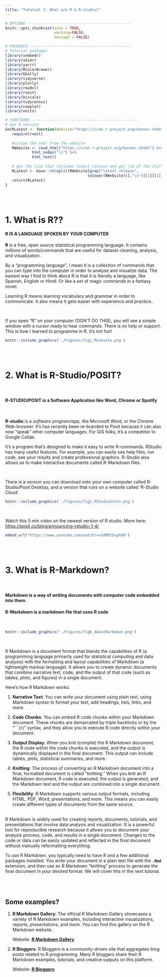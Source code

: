 ```yaml
---
title: "Tutorial 1: What are R & R-studio?"
---
```


```r
# OPTIONS -----------------------------------------------
knitr::opts_chunk$set(echo = TRUE, 
                      warning=FALSE, 
                      message = FALSE)
```

```r

# PACKAGES-----------------------------------------------
# Tutorial packages
library(vembedr)
library(skimr)
library(yarrr)
library(RColorBrewer)
library(GGally) 
library(tidyverse)
library(plotly)
library(readxl)
library(rvest)
library(biscale)
library(tidycensus)
library(cowplot)
library(units)

# FUNCTIONS -----------------------------------------------
# Get R version
GetRLatest <- function(Website="https://cran.r-project.org/banner.shtml"){
   require(rvest)
   
   #scrape the text from the website
   RWebsite <- read_html("https://cran.r-project.org/banner.shtml") %>%
            html_nodes("li") %>%
            html_text()
   
   # get the line that includes latest release and get rid of the stuff after
   RLatest <- base::strsplit(RWebsite[grep("latest release",
                                     tolower(RWebsite))],"\n")[[1]][1]
   return(RLatest)
}

```

<br><br>

# 1. What is R??

#### **R IS A LANGUAGE SPOKEN BY YOUR COMPUTER** 

**R** is a free, open source statistical programming language. It contains millions of words/commands that are useful for dataset cleaning, analysis, and visualization.

By a "programming language", I mean it is a collection of commands that you can type into the computer in order to analyse and visualize data. The easiest way I find to think about R is that it is literally a language, like Spanish, English or Hindi. Or like a set of magic commands in a fantasy novel.

Learning R means learning vocabulary and grammar in order to communicate. It also means it gets easier with experience and practice..

<br>

If you open "R" on your computer (DON'T DO THIS), you will see a simple window with a cursor ready to hear commands. There is no help or support. This is how I learned to programme in R. It's not fun!

```r
knitr::include_graphics('./Figures/fig1_RConsole.png')
```

<br><br>

# 2. What is R-Studio/POSIT?

<br>

#### **R-STUDIO/POSIT is a Software Application like Word, Chrome or Spotify** 

<br>

**R-studio** is a *software program/app*, like Microsoft Word, or the Chrome Web-browser. It's has recently been re-branded to Posit because it can also now "speak" other computer languages. For GIS folks, it's a competitor to Google Collab.

It's a program that's designed to make it easy to write R-commands. RStudio has many useful features. For example, you can easily see help files, run code, see your results and create professional graphics. R-Studio also allows us to make interactive documents called R-Markdown files.

<br>

There is a version you can download onto your own computer called R-Studio/Posit Desktop, and a version that runs on a website called 'R-Studio Cloud'.

```r
knitr::include_graphics('./Figures/fig2_RStudioIntro.png')
```

<br>

Watch this 5 min video on the newest version of R studio. More here: <https://posit.co/blog/announcing-rstudio-1-4/>

```r
embed_url("https://www.youtube.com/watch?v=SdMPh5uphO0")
```

<br><br>

# 3. What is R-Markdown?

<br>

#### Markdown is a way of writing documents with computer code embedded into them. 

#### R-Markdown is a markdown file that uses R code

<br>

```r
knitr::include_graphics('./Figures/fig6_AboutMarkdown.png')
```

<br>

R Markdown is a document format that blends the capabilities of R (a programming language primarily used for statistical computing and data analysis) with the formatting and layout capabilities of Markdown (a lightweight markup language). It allows you to create dynamic documents that combine narrative text, code, and the output of that code (such as tables, plots, and figures) in a single document. <br>

Here's how R Markdown works:

1.  **Narrative Text**: You can write your document using plain text, using Markdown syntax to format your text, add headings, lists, links, and more.

2.  **Code Chunks**: You can embed R code chunks within your Markdown document. These chunks are demarcated by triple backticks or by the "\`\`\`{r}" syntax, and they allow you to execute R code directly within your document.

3.  **Output Display**: When you knit (compile) the R Markdown document, the R code within the code chunks is executed, and the output is dynamically displayed in the final document. This output can include tables, plots, statistical summaries, and more.

4.  **Knitting**: The process of converting an R Markdown document into a final, formatted document is called "knitting." When you knit an R Markdown document, R code is executed, the output is generated, and the Markdown text and the output are combined into a single document.

5.  **Flexibility**: R Markdown supports various output formats, including HTML, PDF, Word, presentations, and more. This means you can easily create different types of documents from the same source.<br><br>

R Markdown is widely used for creating reports, documents, tutorials, and presentations that involve data analysis and visualization. It is a powerful tool for reproducible research because it allows you to document your analysis process, code, and results in a single document. Changes to the code or data can be easily updated and reflected in the final document without manually reformatting everything.

To use R Markdown, you typically need to have R and a few additional packages installed. You write your document in a plain text file with the **`.Rmd`** extension, and then use an R Markdown "knitting" process to generate the final document in your desired format. We will cover this in the next tutorial.

<br><br>

## Some examples?

1.  **R Markdown Gallery**: The official R Markdown Gallery showcases a variety of R Markdown examples, including interactive visualizations, reports, presentations, and more. You can find this gallery on the R Markdown website.

    Website: [**R Markdown Gallery**](https://rmarkdown.rstudio.com/gallery.html)

2.  **R Bloggers**: R Bloggers is a community-driven site that aggregates blog posts related to R programming. Many R bloggers share their R Markdown examples, tutorials, and creative outputs on this platform.

    Website: [**R Bloggers**](https://www.r-bloggers.com/)

